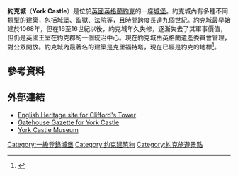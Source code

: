 {{Infobox military structure
|name = York Castle
|location = [[約克郡|約克郡]][[約克|約克]]
|coordinates = {{coord|53.9558|N|1.0800|W|type:landmark_region:GB-YOR|display=inline,title}}
|gridref = {{gbmapping|SE603514}}
|image = [[File:Clifford's_Tower_in_York.jpg|300px]]
|caption = 克里福特塔
|pushpin_map = North Yorkshire
|pushpin_mapsize = 300
|pushpin_map_alt =
|pushpin_map_caption = 
|type = 城堡
|materials = [[白云岩|白云岩]]
|height =
|condition = 部分為遺址
|ownership = [[English_Heritage|English Heritage]]、York Museums Trust、[[Her_Majesty's_Courts_Service|Her Majesty's Courts Service]]
|open_to_public =
|battles = [[約克之圍|約克之圍]]（1644）
|events =
|embedded={{infobox designation list
| embed=yes
| designation1 = Grade I 
| designation1_date =   1954年6月14日
| designation1_number =1259325<ref name=HE1259325> ''[https://historicengland.org.uk/listing/the-list/list-entry/1259325 Clifford's Tower]'', Historic England. Accessed 22 June 2016.</ref><br>1259360<ref name=HE1259360> ''[https://historicengland.org.uk/listing/the-list/list-entry/1259360 Debtors Prison]'', Historic England. Accessed 22 June 2016.</ref><br>1259324<ref name=HE1259324> ''[https://historicengland.org.uk/listing/the-list/list-entry/1259324 Female Prison]'', Historic England. Accessed 22 June 2016.</ref><br>1259328<ref name=HE1259328> ''[https://historicengland.org.uk/listing/the-list/list-entry/1259328 York Crown Court]'', Historic England. Accessed 22 June 2016.</ref><br>1259329<ref name=HE1259329> ''[https://historicengland.org.uk/listing/the-list/list-entry/1259329 Curtain Wall, Castle Precinct]'', Historic England. Accessed 22 June 2016.</ref>
}}
}}
'''約克城'''（'''York Castle'''）是位於[[英國|英國]][[英格蘭|英格蘭]][[約克|約克]]的一座[[城堡|城堡]]。約克城內有多種不同類型的建築，包括城堡、監獄、法院等，且時間跨度長達九個世紀。約克城最早始建於1068年，但在16至16世紀以後，約克城年久失修，逐漸失去了其軍事價值，但仍是英國王室在約克郡的一個統治中心。現在約克城由英格蘭遺產委員會管理，對公眾開放。約克城內最著名的建築是克里福特塔，現在已經是約克的地標<ref>{{Cite web |url=http://www.english-heritage.org.uk/daysout/properties/cliffords-tower-york/ |title=CLIFFORD'S TOWER, YORK |accessdate=2014-09-02 |archive-date=2014-09-01 |archive-url=https://web.archive.org/web/20140901064946/http://www.english-heritage.org.uk/daysout/properties/cliffords-tower-york |dead-url=no }}</ref>。

==參考資料==
{{reflist}}

==外部連結==
{{Commons category|York Castle}}
* [http://www.english-heritage.org.uk/daysout/properties/cliffords-tower-york/ English Heritage site for Clifford's Tower] {{Wayback|url=http://www.english-heritage.org.uk/daysout/properties/cliffords-tower-york/ |date=20140901064946 }}
* [http://www.gatehouse-gazetteer.info/English%20sites/3722.html Gatehouse Gazette for York Castle] {{Wayback|url=http://www.gatehouse-gazetteer.info/English%20sites/3722.html |date=20140903114205 }}
* [http://www.yorkcastlemuseum.org.uk/ York Castle Museum] {{Wayback|url=http://www.yorkcastlemuseum.org.uk/ |date=20140915102930 }}

[[Category:一級登錄城堡|Category:一級登錄城堡]]
[[Category:约克建筑物|Category:约克建筑物]]
[[Category:約克旅遊景點|Category:約克旅遊景點]]